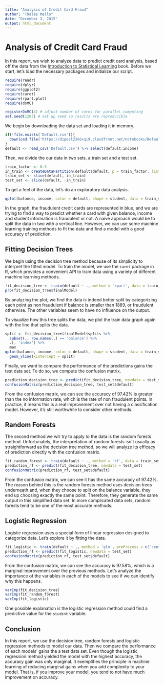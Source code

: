 ```yaml
---
title: "Analysis of Credit Card Fraud"
author: "Thales Mello"
date: "December 3, 2015"
output: html_document
---
```


# Analysis of Credit Card Fraud

In this report, we wish to analyze data to predict credit card analysis,
based off the data from the [Introduction to Statistical Learning][1] book.
Before we start, let's load the necessary packages and initialize our script.

```r
require(readr)
require(dplyr)
require(ggplot2)
require(caret)
require(rpart.plot)
require(doMC)

registerDoMC(4) # adjust number of cores for parallel computing
set.seed(1283) # set up seed so results are reproducible
```

We begin by downloading the data set and loading it in memory.

```r
if(!file.exists('Default.csv')){
  download.file('https://d1pqsl2386xqi9.cloudfront.net/notebooks/Default.csv', 'Default.csv', method = 'curl')
}
default <- read_csv('Default.csv') %>% select(default:income)
```

Then, we divide the our data in two sets, a train set and a test set.

```r
train_factor <- 0.5
in_train <- createDataPartition(default$default, p = train_factor, list = F)
train_set <- slice(default, in_train)
test_set <- slice(default, -in_train)
```

To get a feel of the data, let's do an exploratory data analysis.

```r
qplot(balance, income, color = default, shape = student, data = train_set)
```

In the graph, the fraudulent credit cards are represented in blue, and we are trying to find
a way to predict whether a card with given balance, income and student information is fraudulent
or not. A naive approach would be to split the data in two with a vertical line. However, we can
use some machine learning training methods to fit the data and find a model with a good
accuracy of prediction.

## Fitting Decision Trees

We begin using the decision tree method because of its simplicity to interpret the fitted model.
To train the model, we use the `caret` package in R, which provides a convenient API to train data
using a variety of different machine learning methods.

```r
fit_decision_tree <- train(default ~ ., method = 'rpart', data = train_set)
prp(fit_decision_tree$finalModel)
```

By analyzing the plot, we find the data is indeed better split by categorizing each point as non fraudulent if balance is smaller than 1889, or fraudulent otherwise. The other variables seem to have no influence on the output.

To visualize how this tree splits the data, we plot the train data graph again with the line that splits the data.

```r
split <- fit_decision_tree$finalModel$splits %>%
  subset(., row.names(.) == 'balance') %>%
  .[, 'index'] %>%
  max
qplot(balance, income, color = default, shape = student, data = train_set) +
  geom_vline(xintercept = split)
```

Finally, we want to compare the performance of the predictions gains the test data set. To do so, we compute the confusion matrix.

```r
prediction_decision_tree <- predict(fit_decision_tree, newdata = test_set)
confusionMatrix(prediction_decision_tree, test_set$default)
```

From the confusion matrix, we can see the accuracy of 97.42% is greater than the no information rate, which is the rate of non fraudulent points. In practice, it means this is a real improvement over not having a classification model. However, it's still worthwhile to consider other methods.

## Random Forests

The second method we will try to apply to the data is the random forests method. Unfortunately, the interpretation of random forests isn't usually as straightforward as the decision tree method, so we will analyze its efficacy of prediction directly with the confusion matrix.

```r
fit_random_forest <- train(default ~ ., method = 'rf', data = train_set)
prediction_rf <- predict(fit_decision_tree, newdata = test_set)
confusionMatrix(prediction_rf, test_set$default)
```

From the confusion matrix, we can see it has the same accuracy of 97.42%. The reason behind this is the
random forests method uses decision trees underneath and, when they choose to split on the balance variable,
they end up choosing exactly the same point. Therefore, they generate the same output in this simplified
data set. In more complicated data sets, random forests tend to be one of the most accurate methods.

## Logistic Regression

Logistic regression uses a special form of linear regression designed to categorize data.
Let's explore it by fitting the data.

```r
fit_logistic <- train(default ~ ., method = 'glm', preProcess = c('center', 'scale'), data = train_set)
prediction_rf <- predict(fit_logistic, newdata = test_set)
confusionMatrix(prediction_rf, test_set$default)
```

From the confusion matrix, we can see the accuracy is 97.58%, which is a marginal improvement over the
previous methods. Let's analyze the importance of the variables in each of the models to see if we can identify why this happens.

```r
varImp(fit_decision_tree)
varImp(fit_random_forest)
varImp(fit_logistic)
```

One possible explanation is the logistic regression method could find a predictive value for the `student`
variable.

## Conclusion

In this report, we use the decision tree, random forests and logistic regression methods to model our data.
Then we compare the performance of each models' gains the a test data set. Even though the logistic
regression method yielded the model with the highest accuracy, the accuracy gain was only marginal. It
exemplifies the principle in machine learning of reducing marginal gains when you add complexity to your
model. That is, if you improve your model, you tend to not have much improvement on accuracy.

[1]: http://www-bcf.usc.edu/~gareth/ISL/